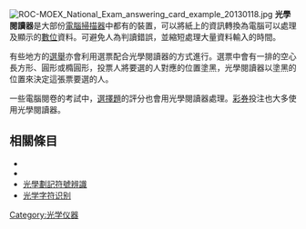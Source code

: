 {{unreferenced|time=2016-05-10T10:25:30+00:00}}
[[File:ROC-MOEX_National_Exam_answering_card_example_20130118.jpg|thumb]]
'''光學閱讀器'''是大部份[[電腦|電腦]][[掃描器|掃描器]]中都有的裝置，可以將紙上的資訊轉換為電腦可以處理及顯示的[[數位|數位]]資料。可避免人為判讀錯誤，並縮短處理大量資料輸入的時間。

有些地方的[[選舉|選舉]]亦會利用選票配合光學閱讀器的方式進行。選票中會有一排的空心長方形、圓形或橢圓形，投票人將要選的人對應的位置塗黑，光學閱讀器以塗黑的位置來決定這張票要選的人。

一些電腦閱卷的考試中，[[選擇題|選擇題]]的評分也會用光學閱讀器處理。[[彩券|彩券]]投注也大多使用光學閱讀器。

==相關條目==
*{{le|數位紙|Digital paper}}
*{{le|光學掃描投票系統|Optical scan voting system}}
*[[光學劃記符號辨識|光學劃記符號辨識]]
*[[光学字符识别|光学字符识别]]

{{Optics-stub}}

[[Category:光学仪器|Category:光学仪器]]